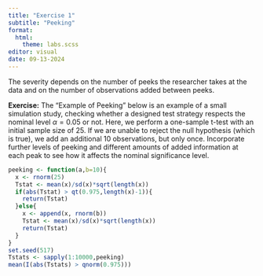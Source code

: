 ```yaml
---
title: "Exercise 1"
subtitle: "Peeking"
format: 
  html:
    theme: labs.scss
editor: visual
date: 09-13-2024
---
```


The severity depends on the number of peeks the researcher takes at the data and on the number of observations added between peeks.

**Exercise:** The "Example of Peeking" below is an example of a small simulation study, checking whether a designed test strategy respects the nominal level $\alpha = 0.05$ or not. Here, we perform a one-sample t-test with an initial sample size of 25. If we are unable to reject the null hypothesis (which is true), we add an additional 10 observations, but only once. Incorporate further levels of peeking and different amounts of added information at each peak to see how it affects the nominal significance level.


```r
peeking <- function(a,b=10){
  x <- rnorm(25)
  Tstat <- mean(x)/sd(x)*sqrt(length(x))
  if(abs(Tstat) > qt(0.975,length(x)-1)){
    return(Tstat)
  }else{
    x <- append(x, rnorm(b))
    Tstat <- mean(x)/sd(x)*sqrt(length(x))
    return(Tstat)
  }
}
set.seed(517)
Tstats <- sapply(1:10000,peeking)
mean(I(abs(Tstats) > qnorm(0.975)))
```
